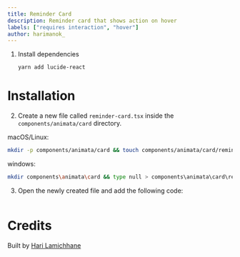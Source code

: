 ```yaml
---
title: Reminder Card
description: Reminder card that shows action on hover
labels: ["requires interaction", "hover"]
author: harimanok_
---
```


<ComponentPreview name="card-reminder-card--docs" />

1. Install dependencies
   ```bash
   yarn add lucide-react
   ```

# Installation

2. Create a new file called `reminder-card.tsx` inside the `components/animata/card` directory.

macOS/Linux:

```bash
mkdir -p components/animata/card && touch components/animata/card/reminder-card.tsx
```

windows:

```bash
mkdir components\animata\card && type null > components\animata\card\reminder-card.tsx
```

3. Open the newly created file and add the following code:

```jsx file=<rootDir>/animata/card/reminder-card.tsx

```

# Credits

Built by [Hari Lamichhane](https://github.com/hari)
